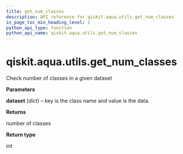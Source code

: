 ```yaml
---
title: get_num_classes
description: API reference for qiskit.aqua.utils.get_num_classes
in_page_toc_min_heading_level: 1
python_api_type: function
python_api_name: qiskit.aqua.utils.get_num_classes
---
```


<span id="qiskit-aqua-utils-get-num-classes" />

# qiskit.aqua.utils.get\_num\_classes

<Function id="qiskit.aqua.utils.get_num_classes" isDedicatedPage={true} github="https://github.com/qiskit-community/qiskit-aqua/tree/stable/0.8/qiskit/aqua/utils/dataset_helper.py" signature="get_num_classes(dataset)">
  Check number of classes in a given dataset

  **Parameters**

  **dataset** (*dict*) – key is the class name and value is the data.

  **Returns**

  number of classes

  **Return type**

  int
</Function>

